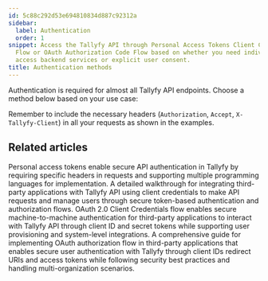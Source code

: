 ```yaml
---
id: 5c88c292d53e694810834d887c92312a
sidebar:
  label: Authentication
  order: 1
snippet: Access the Tallyfy API through Personal Access Tokens Client Credentials
  Flow or OAuth Authorization Code Flow based on whether you need individual user
  access backend services or explicit user consent.
title: Authentication methods
---
```


Authentication is required for almost all Tallyfy API endpoints. Choose a method below based on your use case:

Remember to include the necessary headers (`Authorization`, `Accept`, `X-Tallyfy-Client`) in all your requests as shown in the examples.


## Related articles
<CardGrid>
<LinkTitleCard header="<b>Authentication > Get & use a personal access token</b>" href="/products/pro/integrations/open-api/code-samples/authentication/personal-access-token/" > Personal access tokens enable secure API authentication in Tallyfy by requiring specific headers in requests and supporting multiple programming languages for implementation. </LinkTitleCard>
<LinkTitleCard header="<b>Open Api > API usage as a third-party application instead of a user</b>" href="/products/pro/integrations/open-api/access-api-as-a-third-party-application-instead-of-a-user/" > A detailed walkthrough for integrating third-party applications with Tallyfy API using client credentials to make API requests and manage users through secure token-based authentication and authorization flows. </LinkTitleCard>
<LinkTitleCard header="<b>Authentication > Use the Client Credentials Flow</b>" href="/products/pro/integrations/open-api/code-samples/authentication/client-credentials-flow/" > OAuth 2.0 Client Credentials flow enables secure machine-to-machine authentication for third-party applications to interact with Tallyfy API through client ID and secret tokens while supporting user provisioning and system-level integrations. </LinkTitleCard>
<LinkTitleCard header="<b>Open Api > OAuth authorization flow for third-party applications</b>" href="/products/pro/integrations/open-api/oauth-authorization-flow/" > A comprehensive guide for implementing OAuth authorization flow in third-party applications that enables secure user authentication with Tallyfy through client IDs redirect URIs and access tokens while following security best practices and handling multi-organization scenarios. </LinkTitleCard>
</CardGrid>
